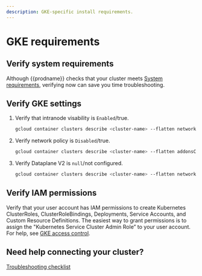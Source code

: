 ```yaml
---
description: GKE-specific install requirements.
---
```


# GKE requirements

## Verify system requirements

Although {{prodname}} checks that your cluster meets [System requirements](system-requirements.mdx), verifying now can save you time troubleshooting.

## Verify GKE settings

1. Verify that intranode visability is `Enabled`/true.

   ```bash
   gcloud container clusters describe <cluster-name> --flatten networkConfig.enableIntraNodeVisibility
   ```

1. Verify network policy is `Disabled`/true.

   ```bash
   gcloud container clusters describe <cluster-name> --flatten addonsConfig.networkPolicyConfig.disabled
   ```

1. Verify Dataplane V2 is `null`/not configured.

   ```bash
   gcloud container clusters describe <cluster-name> --flatten networkConfig.datapathProvider
   ```

## Verify IAM permissions

Verify that your user account has IAM permissions to create Kubernetes ClusterRoles, ClusterRoleBindings, Deployments, Service Accounts, and Custom Resource Definitions. The easiest way to grant permissions is to assign the "Kubernetes Service Cluster Admin Role” to your user account. For help, see [GKE access control](https://cloud.google.com/kubernetes-engine/docs/how-to/role-based-access-control).

## Need help connecting your cluster?

[Troubleshooting checklist](../checklist.mdx)
